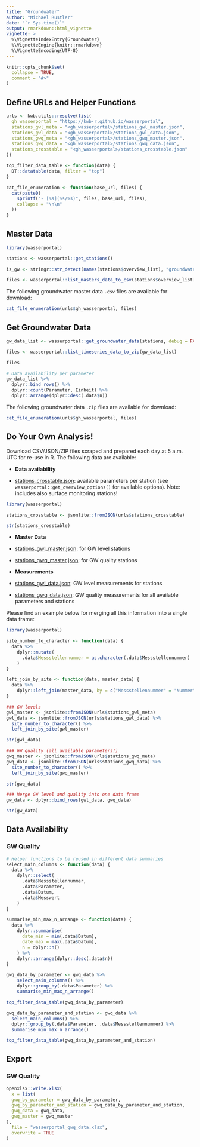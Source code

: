 ```yaml
---
title: "Groundwater"
author: "Michael Rustler"
date: "`r Sys.time()`"
output: rmarkdown::html_vignette
vignette: >
  %\VignetteIndexEntry{Groundwater}
  %\VignetteEngine{knitr::rmarkdown}
  %\VignetteEncoding{UTF-8}
---
```


```r
knitr::opts_chunk$set(
  collapse = TRUE,
  comment = "#>"
)
```

## Define URLs and Helper Functions

```r
urls <- kwb.utils::resolve(list(
  gh_wasserportal = "https://kwb-r.github.io/wasserportal",
  stations_gwl_meta = "<gh_wasserportal>/stations_gwl_master.json",
  stations_gwl_data = "<gh_wasserportal>/stations_gwl_data.json",
  stations_gwq_meta = "<gh_wasserportal>/stations_gwq_master.json",
  stations_gwq_data = "<gh_wasserportal>/stations_gwq_data.json",
  stations_crosstable = "<gh_wasserportal>/stations_crosstable.json"
))

top_filter_data_table <- function(data) {
  DT::datatable(data, filter = "top")
}

cat_file_enumeration <- function(base_url, files) {
  cat(paste0(
    sprintf("- [%s](%s/%s)", files, base_url, files),
    collapse = "\n\n"
  ))
}
```

## Master Data

```r
library(wasserportal)

stations <- wasserportal::get_stations()

is_gw <- stringr::str_detect(names(stations$overview_list), "groundwater")

files <- wasserportal::list_masters_data_to_csv(stations$overview_list[is_gw])
```

The following groundwater master data `.csv` files are available for download: 

```r
cat_file_enumeration(urls$gh_wasserportal, files)
```

## Get Groundwater Data

```r
gw_data_list <- wasserportal::get_groundwater_data(stations, debug = FALSE)

files <- wasserportal::list_timeseries_data_to_zip(gw_data_list)

files

# Data availability per parameter
gw_data_list %>%
  dplyr::bind_rows() %>% 
  dplyr::count(Parameter, Einheit) %>% 
  dplyr::arrange(dplyr::desc(.data$n))
```

The following groundwater data `.zip` files are available for download: 

```r
cat_file_enumeration(urls$gh_wasserportal, files)
```

## Do Your Own Analysis! 

Download CSV/JSON/ZIP files scraped and prepared each day at 5 a.m. UTC for
re-use in R. The following data are available:

- **Data availability**

* [stations_crosstable.json](`r urls$stations_crosstable`): 
available parameters per station (see `wasserportal::get_overview_options()` 
for available options). Note: includes also surface monitoring stations!

```r
library(wasserportal)

stations_crosstable <- jsonlite::fromJSON(urls$stations_crosstable)

str(stations_crosstable)
```

- **Master Data**

* [stations_gwl_master.json](`r urls$stations_gwl_meta`): 
for GW level stations

* [stations_gwq_master.json](`r urls$stations_gwq_meta`): 
for GW quality stations

- **Measurements**

* [stations_gwl_data.json](`r urls$stations_gwl_data`): 
GW level measurements for stations

* [stations_gwq_data.json](`r urls$stations_gwq_data`): 
GW quality measurements for all available parameters and stations

Please find an example below for merging all this information into a single 
data frame:

```r
library(wasserportal)

site_number_to_character <- function(data) {
  data %>%
    dplyr::mutate(
      .data$Messstellennummer = as.character(.data$Messstellennummer)
    )
}

left_join_by_site <- function(data, master_data) {
  data %>%
    dplyr::left_join(master_data, by = c("Messstellennummer" = "Nummer"))
}

### GW levels
gwl_master <- jsonlite::fromJSON(urls$stations_gwl_meta)
gwl_data <- jsonlite::fromJSON(urls$stations_gwl_data) %>%  
  site_number_to_character() %>% 
  left_join_by_site(gwl_master)

str(gwl_data)

### GW quality (all available parameters!)
gwq_master <- jsonlite::fromJSON(urls$stations_gwq_meta)
gwq_data <- jsonlite::fromJSON(urls$stations_gwq_data) %>%  
  site_number_to_character() %>% 
  left_join_by_site(gwq_master)

str(gwq_data)

### Merge GW level and quality into one data frame
gw_data <- dplyr::bind_rows(gwl_data, gwq_data)

str(gw_data)
```

## Data Availability 

### GW Quality

```r
# Helper functions to be reused in different data summaries
select_main_columns <- function(data) {
  data %>%
    dplyr::select(
      .data$Messstellennummer,
      .data$Parameter,
      .data$Datum,
      .data$Messwert
    )
}

summarise_min_max_n_arrange <- function(data) {
  data %>%
    dplyr::summarise(
      date_min = min(.data$Datum),
      date_max = max(.data$Datum),
      n = dplyr::n()
    ) %>%
    dplyr::arrange(dplyr::desc(.data$n))
}
```

```r
gwq_data_by_parameter <- gwq_data %>%
    select_main_columns() %>%
    dplyr::group_by(.data$Parameter) %>%
    summarise_min_max_n_arrange()

top_filter_data_table(gwq_data_by_parameter)
```

```r
gwq_data_by_parameter_and_station <- gwq_data %>%
  select_main_columns() %>%
  dplyr::group_by(.data$Parameter, .data$Messstellennummer) %>%
  summarise_min_max_n_arrange()

top_filter_data_table(gwq_data_by_parameter_and_station)
```

## Export

### GW Quality

```r
openxlsx::write.xlsx(
  x = list(
  gwq_by_parameter = gwq_data_by_parameter,
  gwq_by_parameter_and_station = gwq_data_by_parameter_and_station,
  gwq_data = gwq_data,
  gwq_master = gwq_master
),
  file = "wasserportal_gwq_data.xlsx",
  overwrite = TRUE
)
```
